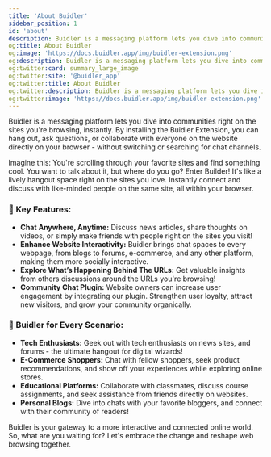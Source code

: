 ```yaml
---
title: 'About Buidler'
sidebar_position: 1
id: 'about'
description: Buidler is a messaging platform lets you dive into communities right on the sites you're browsing, instantly. By installing the Buidler Extension, you can hang out, ask questions, or collaborate with everyone on the website directly on your browser - without switching or searching for chat channels.
og:title: About Buidler
og:image: 'https://docs.buidler.app/img/buidler-extension.png'
og:description: Buidler is a messaging platform lets you dive into communities right on the sites you're browsing, instantly. By installing the Buidler Extension, you can hang out, ask questions, or collaborate with everyone on the website directly on your browser - without switching or searching for chat channels.
og:twitter:card: summary_large_image
og:twitter:site: '@buidler_app'
og:twitter:title: About Buidler
og:twitter:description: Buidler is a messaging platform lets you dive into communities right on the sites you're browsing, instantly. By installing the Buidler Extension, you can hang out, ask questions, or collaborate with everyone on the website directly on your browser - without switching or searching for chat channels.
og:twitter:image: 'https://docs.buidler.app/img/buidler-extension.png'
---
```


Buidler is a messaging platform lets you dive into communities right on the sites you're browsing, instantly. By installing the Buidler Extension, you can hang out, ask questions, or collaborate with everyone on the website directly on your browser - without switching or searching for chat channels.

Imagine this: You're scrolling through your favorite sites and find something cool. You want to talk about it, but where do you go? Enter Builder! It's like a lively hangout space right on the sites you love. Instantly connect and discuss with like-minded people on the same site, all within your browser.

### 🚀 Key Features: 

- **Chat Anywhere, Anytime:** Discuss news articles, share thoughts on videos, or simply make friends with people right on the sites you visit!
- **Enhance Website Interactivity:** Buidler brings chat spaces to every webpage, from blogs to forums, e-commerce, and any other platform, making them more socially interactive.
- **Explore What’s Happening Behind The URLs:** Get valuable insights from others discussions around the URLs you're browsing!
- **Community Chat Plugin:** Website owners can increase user engagement by integrating our plugin. Strengthen user loyalty, attract new visitors, and grow your community organically.

### 🌟 Buidler for Every Scenario:

- **Tech Enthusiasts:** Geek out with tech enthusiasts on news sites, and forums - the ultimate hangout for digital wizards!
- **E-Commerce Shoppers:** Chat with fellow shoppers, seek product recommendations, and show off your experiences while exploring online stores.
- **Educational Platforms:** Collaborate with classmates, discuss course assignments, and seek assistance from friends directly on websites.
- **Personal Blogs:** Dive into chats with your favorite bloggers, and connect with their community of readers!

Buidler is your gateway to a more interactive and connected online world. So, what are you waiting for? Let's embrace the change and reshape web browsing together.